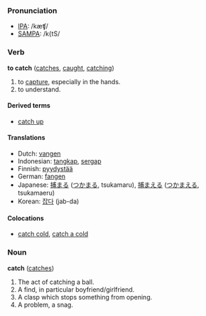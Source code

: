 === Pronunciation ===
*[[w:IPA|IPA]]: /kæʧ/
*[[w:SAMPA|SAMPA]]: /k{tS/

=== Verb ===
'''to catch''' ([[catches]], [[caught]], [[catching]])

# to [[capture]], especially in the hands.
# to understand.

====Derived terms====
*[[catch up]]

==== Translations ====
*Dutch: [[vangen]]
*Indonesian: [[tangkap]], [[sergap]]
*Finnish: [[pyydystää]]
*German: [[fangen]]
*Japanese: [[捕まる]] ([[つかまる]], tsukamaru), [[捕まえる]] ([[つかまえる]], tsukamaeru)
*Korean: [[잡다]] (jab-da)

====Colocations====
*[[catch cold]], [[catch a cold]]

===Noun===
'''catch''' ([[catches]])

# The act of catching a ball.
# A find, in particular boyfriend/girlfriend.
# A clasp which stops something from opening.
# A problem, a snag.